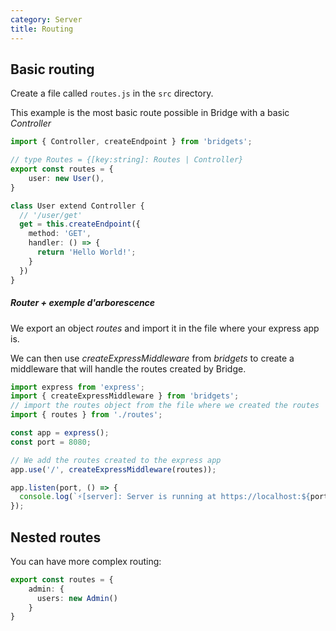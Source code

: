 ```yaml
---
category: Server
title: Routing
---
```


## Basic routing

Create a file called `routes.js` in the `src` directory.

This example is the most basic route possible in Bridge with a basic *Controller*

```typescript
import { Controller, createEndpoint } from 'bridgets';

// type Routes = {[key:string]: Routes | Controller}
export const routes = {
    user: new User(),
}

class User extend Controller {
  // '/user/get'
  get = this.createEndpoint({
    method: 'GET',
    handler: () => {
      return 'Hello World!';
    }
  })
}
```

##### Router + exemple d'arborescence

We export an object *routes* and import it in the file where your express app is. 

We can then use *createExpressMiddleware* from *bridgets* to create a middleware that will handle the routes created by Bridge.

```typescript
import express from 'express';
import { createExpressMiddleware } from 'bridgets';
// import the routes object from the file where we created the routes
import { routes } from './routes';

const app = express();
const port = 8080;

// We add the routes created to the express app
app.use('/', createExpressMiddleware(routes));

app.listen(port, () => {
  console.log(`⚡️[server]: Server is running at https://localhost:${port}`);
});
```

## Nested routes

You can have more complex routing:

```typescript
export const routes = {
    admin: {
      users: new Admin()
    }
}

```